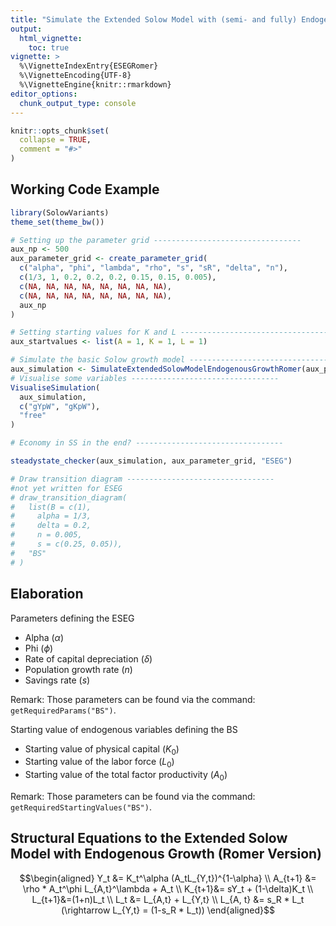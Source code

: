 ```yaml
---
title: "Simulate the Extended Solow Model with (semi- and fully) Endogenous Growth (Romer Version)"
output:
  html_vignette:
    toc: true
vignette: >
  %\VignetteIndexEntry{ESEGRomer}
  %\VignetteEncoding{UTF-8}
  %\VignetteEngine{knitr::rmarkdown}
editor_options: 
  chunk_output_type: console
---
```


```r
knitr::opts_chunk$set(
  collapse = TRUE,
  comment = "#>"
)
```

## Working Code Example
```r
library(SolowVariants)
theme_set(theme_bw())

# Setting up the parameter grid ---------------------------------
aux_np <- 500
aux_parameter_grid <- create_parameter_grid(
  c("alpha", "phi", "lambda", "rho", "s", "sR", "delta", "n"),
  c(1/3, 1, 0.2, 0.2, 0.2, 0.15, 0.15, 0.005),
  c(NA, NA, NA, NA, NA, NA, NA, NA),
  c(NA, NA, NA, NA, NA, NA, NA, NA),
  aux_np
)

# Setting starting values for K and L ---------------------------------
aux_startvalues <- list(A = 1, K = 1, L = 1)

# Simulate the basic Solow growth model ---------------------------------
aux_simulation <- SimulateExtendedSolowModelEndogenousGrowthRomer(aux_parameter_grid, aux_np, aux_startvalues)
# Visualise some variables ---------------------------------
VisualiseSimulation(
  aux_simulation,
  c("gYpW", "gKpW"),
  "free"
)

# Economy in SS in the end? ---------------------------------

steadystate_checker(aux_simulation, aux_parameter_grid, "ESEG")

# Draw transition diagram ---------------------------------
#not yet written for ESEG
# draw_transition_diagram(
# 	list(B = c(1),
#     alpha = 1/3, 
#     delta = 0.2, 
#     n = 0.005, 
#     s = c(0.25, 0.05)), 
# 	"BS"
# )
```

## Elaboration
Parameters defining the ESEG

* Alpha ($\alpha$)
* Phi ($\phi$)
* Rate of capital depreciation ($\delta$)
* Population growth rate ($n$)
* Savings rate ($s$)

Remark: Those parameters can be found via the command: `getRequiredParams("BS")`.

Starting value of endogenous variables defining the BS

* Starting value of physical capital ($K_0$)
* Starting value of the labor force ($L_0$)
* Starting value of the total factor productivity ($A_0$)

Remark: Those parameters can be found via the command: `getRequiredStartingValues("BS")`.

## Structural Equations to the Extended Solow Model with Endogenous Growth (Romer Version)
$$\begin{aligned}
Y_t &= K_t^\alpha (A_tL_{Y,t})^{1-\alpha} \\
A_{t+1} &= \rho * A_t^\phi L_{A,t}^\lambda + A_t \\
K_{t+1}&= sY_t + (1-\delta)K_t \\
L_{t+1}&=(1+n)L_t \\
L_t &= L_{A,t} + L_{Y,t} \\
L_{A, t} &= s_R * L_t (\rightarrow L_{Y,t} = (1-s_R * L_t))
\end{aligned}$$
